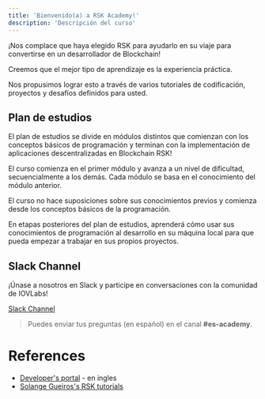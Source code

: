 ---
title: 'Bienvenido(a) a RSK Academy!'
description: 'Descripción del curso'
---

¡Nos complace que haya elegido RSK para ayudarlo en su viaje para convertirse en un desarrollador de Blockchain!

Creemos que el mejor tipo de aprendizaje es la experiencia práctica.

Nos propusimos lograr esto a través de varios tutoriales de codificación, proyectos y desafíos definidos para usted.

## Plan de estudios

El plan de estudios se divide en
módulos distintos que comienzan con los conceptos básicos de programación
y terminan con la implementación de aplicaciones descentralizadas en Blockchain RSK!

El curso comienza en el primer módulo y avanza a un nivel de dificultad, secuencialmente a los demás.
Cada módulo se basa en el conocimiento del módulo anterior.

El curso no hace suposiciones sobre sus conocimientos previos y comienza desde los conceptos básicos de la programación.

En etapas posteriores del plan de estudios,
aprenderá cómo usar sus conocimientos de programación al desarrollo en su máquina local para que pueda empezar a trabajar en sus propios proyectos.

## Slack Channel

¡Únase a nosotros en Slack y participe en conversaciones con la comunidad de IOVLabs!

[Slack Channel](https://developers.rsk.co/slack)

> Puedes enviar tus preguntas (en español) en el canal **#es-academy**.

# References

- [Developer's portal](https://developers.rsk.co/) - en ingles
- [Solange Gueiros's RSK tutorials](https://rsk.solange.dev/)
